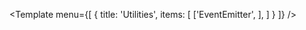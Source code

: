 

<Template
    menu={[
        {
            title: 'Utilities',
            items: [
                ['EventEmitter', <EventEmitter />],
            ]
        }
    ]}
/>
